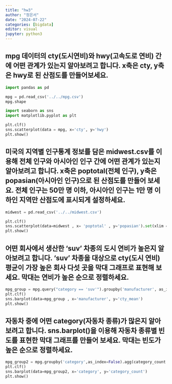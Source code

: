 ```yaml
---
title: "hw3"
author: "정은서"
date: "2024-07-22"
categories: [bigdata]
editor: visual
jupyter: python3
---
```


## mpg 데이터의 cty(도시연비)와 hwy(고속도로 연비) 간에 어떤 관계가 있는지 알아보려고 합니다. x축은 cty, y축은 hwy로 된 산점도를 만들어보세요.

```python
import pandas as pd

mpg = pd.read_csv('../../mpg.csv')
mpg.shape
```




```python
import seaborn as sns
import matplotlib.pyplot as plt

plt.clf()
sns.scatterplot(data = mpg, x='cty', y='hwy')
plt.show()
```

## 미국의 지역별 인구통계 정보를 담은 midwest.csv를 이용해 전체 인구와 아시아인 인구 간에 어떤 관계가 있는지 알아보려고 합니다. x축은 poptotal(전체 인구), y축은 popasian(아시아인 인구)으로 된 산점도를 만들어 보세요. 전체 인구는 50만 명 이하, 아시아인 인구는 1만 명 이하인 지역만 산점도에 표시되게 설정하세요.

```python
midwest = pd.read_csv('../../midwest.csv')

plt.clf()
sns.scatterplot(data=midwest , x= 'poptotal' , y='popasian').set(xlim = [0,500000], ylim=[0,10000])
plt.show()
```

## 어떤 회사에서 생산한 'suv' 차종의 도시 연비가 높은지 알아보려고 합니다. 'suv' 차종을 대상으로 cty(도시 연비) 평균이 가장 높은 회사 다섯 곳을 막대 그래프로 표현해 보세요. 막대는 연비가 높은 순으로 정렬하세요.

```python
mpg_group = mpg.query("category == 'suv'").groupby('manufacturer', as_index=False).agg(cty_mean = ('cty', 'mean')).sort_values('cty_mean', ascending=False)
plt.clf()
sns.barplot(data=mpg_group , x='manufacturer', y='cty_mean')
plt.show()
```

## 자동차 중에 어떤 category(자동차 종류)가 많은지 알아보려고 합니다. sns.barplot()을 이용해 자동차 종류별 빈도를 표현한 막대 그래프를 만들어 보세요. 막대는 빈도가 높은 순으로 정렬하세요.
```python
mpg_group2 = mpg.groupby('category',as_index=False).agg(category_count = ('category', 'count') ).sort_values('category_count' , ascending = False)
plt.clf()
sns.barplot(data=mpg_group2, x='category', y='category_count')
plt.show()
```

